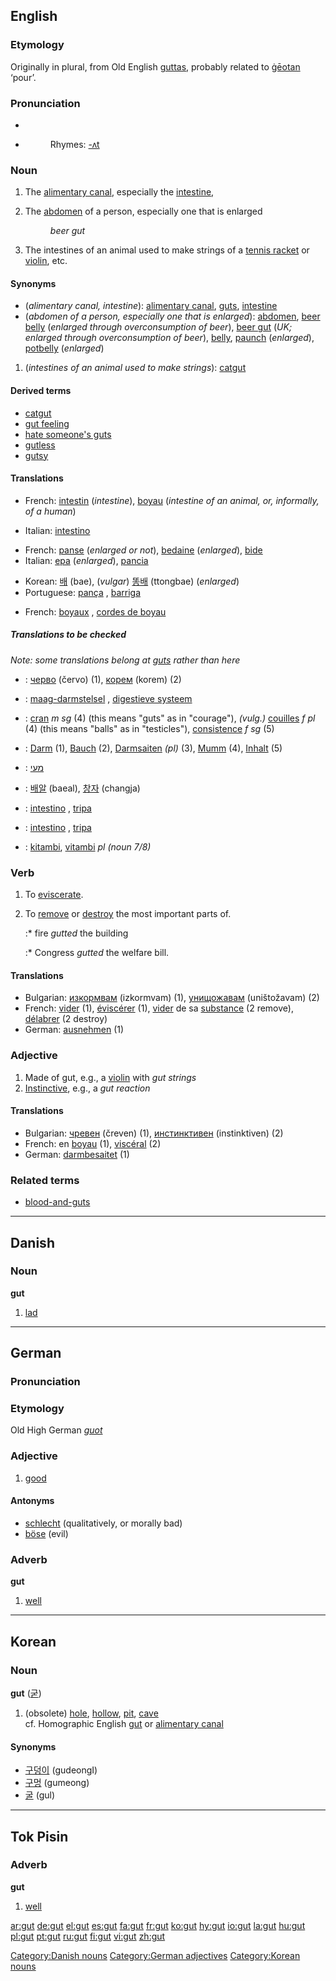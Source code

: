 {{see|GUT}}

==English==
{{see|guts}}

===Etymology===
Originally in plural, from Old English [[guttas]], probably related to [[geotan|ġēotan]] ‘pour’.

===Pronunciation===
*{{IPA|/gʌt/}}
*{{audio|En-us-inlandnorth-gut.ogg|Audio (US-Inland North)}}
*:Rhymes: [[Rhymes:English:-ʌt|-ʌt]]

===Noun===
{{en-noun}}

#The [[alimentary canal]], especially the [[intestine]], 
#{{informal}} The [[abdomen]] of a person, especially one that is enlarged
#:''beer gut''
#{{uncountable}} The intestines of an animal used to make strings of a [[tennis racket]] or [[violin]], etc.

====Synonyms====
*(''alimentary canal, intestine''): [[alimentary canal]], [[guts]], [[intestine]]
*(''abdomen of a person, especially one that is enlarged''): [[abdomen]], [[beer belly]] (''enlarged through overconsumption of beer''), [[beer gut]] (''UK; enlarged through overconsumption of beer''), [[belly]], [[paunch]] (''enlarged''), [[potbelly]] (''enlarged'')
#(''intestines of an animal used to make strings''): [[catgut]]

====Derived terms====
*[[catgut]]
*[[gut feeling]]
*[[hate someone's guts]]
*[[gutless]]
*[[gutsy]]

====Translations====
{{trans-top|alimentary canal}}
*French: [[intestin]] {{m}} (''intestine''), [[boyau]] {{m}} (''intestine of an animal, or, informally, of a human'')
{{trans-mid}}
*Italian: [[intestino]] {{m}}
{{trans-bottom}}

{{trans-top|abdomen}}
*French: [[panse]] {{f}} (''enlarged or not''), [[bedaine]] {{f}} (''enlarged''), [[bide#French|bide]] {{m}}
*Italian: [[epa]] {{f}} (''enlarged''), [[pancia]] {{f}}
{{trans-mid}}
*Korean: [[배]] (bae), (''vulgar'') [[똥배]] (ttongbae) (''enlarged'')
*Portuguese: [[pança]] {{f}}, [[barriga]] {{f}}
{{trans-bottom}}

{{trans-top|intestines of an animal used to make strings of a tennis racket or violin, etc}}
*French: [[boyau]]x {{mpl}}, [[corde de boyau|cordes de boyau]] {{fpl}}
{{trans-mid}}
{{trans-bottom}}

=====Translations to be checked=====
{{checktrans}}
''Note: some translations belong at [[guts]] rather than here''
*{{ttbc|Bulgarian}}: [[черво]] (červo) {{n}} (1), [[корем]] (korem) {{m}} (2)
*{{ttbc|Dutch}}: [[maag-darmstelsel]] {{n}}, [[digestieve systeem]] {{n}}
*{{ttbc|French}}: [[cran]] ''m sg'' (4) (this means "guts" as in "courage"), ''(vulg.)'' [[couille]]s ''f pl'' (4) (this means "balls" as in "testicles"), [[consistence]] ''f sg'' (5)
*{{ttbc|German}}: [[Darm]] {{m}} (1), [[Bauch]] {{m}} (2), [[Darmsaiten]] ''(pl)'' {{f}} (3), [[Mumm]] {{m}} (4), [[Inhalt]] {{m}} (5)
*{{ttbc|Hebrew}}: [[מעי]] {{m}}
*{{ttbc|Korean}}: [[배알]] (baeal), [[창자]] (changja)
*{{ttbc|Portuguese}}: [[intestino]] {{m}}, [[tripa]] {{f}}
*{{ttbc|Spanish}}: [[intestino]] {{m}}, [[tripa]] {{f}}
*{{ttbc|Swahili}}: [[kitambi]], [[vitambi]] ''pl (noun 7/8)''

===Verb===
{{en-verb|gut|t|ed}}

# {{transitive}} To [[eviscerate]].
# {{transitive}} To [[remove]] or [[destroy]] the most important parts of.
#:* fire ''gutted'' the building
#:* Congress ''gutted'' the welfare bill.

====Translations====
*Bulgarian: [[изкормвам]] (izkormvam) (1), [[унищожавам]] (uništožavam) (2)
*French: [[vider]] (1), [[éviscérer]] (1), [[vider]] de sa [[substance]] (2 remove), [[délabrer]] (2 destroy)
*German: [[ausnehmen]] (1)

===Adjective===
{{en-ad|gut}}

# Made of gut, e.g., a [[violin]] with ''gut strings''
# [[instinctive|Instinctive]], e.g., a ''gut reaction''

====Translations====
*Bulgarian: [[чревен]] (čreven) (1), [[инстинктивен]] (instinktiven) (2)
*French: en [[boyau]] (1), [[viscéral]] (2)
*German: [[darmbesaitet]] (1)

===Related terms===
*[[blood-and-guts]]


----

==Danish==

===Noun===
'''gut'''

# [[lad]]

[[Category:Danish nouns]]


----

==German==

===Pronunciation===
{{IPA|/gu:t/}}
===Etymology===
Old High German ''[[guot]]''
===Adjective===
{{de-adj|comparative=besser |superlative=besten }}

# [[good]]

====Antonyms====
*[[schlecht]] (qualitatively, or morally bad)
*[[böse]] (evil)

===Adverb===
'''gut'''

# [[well]]

[[Category:German adjectives]]

----

==Korean==

===Noun===
'''gut''' ([[굳]]) 

# (obsolete) [[hole]], [[hollow]], [[pit]], [[cave]] <br> cf. Homographic English [[gut]] or [[alimentary canal]] 

====Synonyms====

* [[구덩이]] (gudeongI) 
* [[구멍]] (gumeong)
* [[굴]] (gul)

[[Category:Korean nouns]]

----

==Tok Pisin==

===Adverb===
'''gut'''

# [[well]]

[[ar:gut]]
[[de:gut]]
[[el:gut]]
[[es:gut]]
[[fa:gut]]
[[fr:gut]]
[[ko:gut]]
[[hy:gut]]
[[io:gut]]
[[la:gut]]
[[hu:gut]]
[[pl:gut]]
[[pt:gut]]
[[ru:gut]]
[[fi:gut]]
[[vi:gut]]
[[zh:gut]]